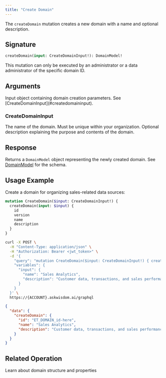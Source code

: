 ```yaml
---
title: "Create Domain"
---
```


The `createDomain` mutation creates a new domain with a name and optional description.

## Signature

```graphql
createDomain(input: CreateDomainInput!): DomainModel!
```

<Note>
  This mutation can only be executed by an administrator or a data administrator of the specific domain ID.
</Note>

## Arguments

<ParamField path="input" type="CreateDomainInput!" required>
  Input object containing domain creation parameters. See [CreateDomainInput](#createdomaininput).
</ParamField>

### CreateDomainInput

<ParamField path="name" type="String!" required>
  The name of the domain. Must be unique within your organization.
</ParamField>

<ParamField path="description" type="String">
  Optional description explaining the purpose and contents of the domain.
</ParamField>

## Response

Returns a `DomainModel` object representing the newly created domain. See [DomainModel](/integrations/graphql-api/objects/domain-model) for the schema.

## Usage Example

Create a domain for organizing sales-related data sources:

```graphql
mutation CreateDomain($input: CreateDomainInput!) {
  createDomain(input: $input) {
    id
    version
    name
    description
  }
}
```

<RequestExample>

```bash Request
curl -X POST \
  -H "Content-Type: application/json" \
  -H "Authorization: Bearer <jwt_token>" \
  -d '{
    "query": "mutation CreateDomain($input: CreateDomainInput!) { createDomain(input: $input) { id name description } }",
    "variables": {
      "input": {
        "name": "Sales Analytics",
        "description": "Customer data, transactions, and sales performance metrics"
      }
    }
  }' \
  https://{ACCOUNT}.askwisdom.ai/graphql
```

</RequestExample>

<ResponseExample>

```json Response
{
  "data": {
    "createDomain": {
      "id": "ET_DOMAIN_id-here",
      "name": "Sales Analytics",
      "description": "Customer data, transactions, and sales performance metrics"
    }
  }
}
```

</ResponseExample>

## Related Operation

<CardGroup cols={2}>
  <Card title="DomainModel Schema" icon="folder" href="/integrations/graphql-api/objects/domain-model">
    Learn about domain structure and properties
  </Card>
</CardGroup>